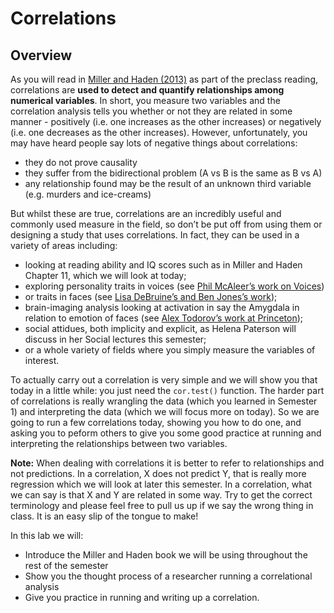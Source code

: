 # Correlations

## Overview

As you will read in <a href="https://drive.google.com/file/d/0B1fyuTuvj3YoaFdUR3FZaXNuNXc/view" target = "_blank">Miller and Haden (2013)</a> as part of the preclass reading, correlations are **used to detect and quantify relationships among numerical variables**. In short, you measure two variables and the correlation analysis tells you whether or not they are related in some manner - positively (i.e. one increases as the other increases) or negatively (i.e. one decreases as the other increases). However, unfortunately, you may have heard people say lots of negative things about correlations:

* they do not prove causality
* they suffer from the bidirectional problem (A vs B is the same as B vs A)
* any relationship found may be the result of an unknown third variable (e.g. murders and ice-creams)

But whilst these are true, correlations are an incredibly useful and commonly used measure in the field, so don't be put off from using them or designing a study that uses correlations. In fact, they can be used in a variety of areas including: 

* looking at reading ability and IQ scores such as in Miller and Haden Chapter 11, which we will look at today; 
* exploring personality traits in voices (see <a href="http://journals.plos.org/plosone/article?id=10.1371/journal.pone.0185651" target = "_blank">Phil McAleer's work on Voices</a>)
* or traits in faces (see <a href="http://facelab.org/" target = "_blank">Lisa DeBruine's and Ben Jones's work</a>);
* brain-imaging analysis looking at activation in say the Amygdala in relation to emotion of faces (see <a href="https://psych.princeton.edu/person/alexander-todorov" target = "_blank">Alex Todorov's work at Princeton</a>);
* social attidues, both implicity and explicit, as Helena Paterson will discuss in her Social lectures this semester;
* or a whole variety of fields where you simply measure the variables of interest.

To actually carry out a correlation is very simple and we will show you that today in a little while: you just need the `cor.test()` function.  The harder part of correlations is really wrangling the data (which you learned in Semester 1) and interpreting the data (which we will focus more on today). So we are going to run a few correlations today, showing you how to do one, and asking you to peform others to give you some good practice at running and interpreting the relationships between two variables. 

**Note:** When dealing with correlations it is better to refer to relationships and not predictions. In a correlation, X does not predict Y, that is really more regression which we will look at later this semester. In a correlation, what we can say is that X and Y are related in some way. Try to get the correct terminology and please feel free to pull us up if we say the wrong thing in class. It is an easy slip of the tongue to make!

In this lab we will:

* Introduce the Miller and Haden book we will be using throughout the rest of the semester
* Show you the thought process of a researcher running a correlational analysis
* Give you practice in running and writing up a correlation.
